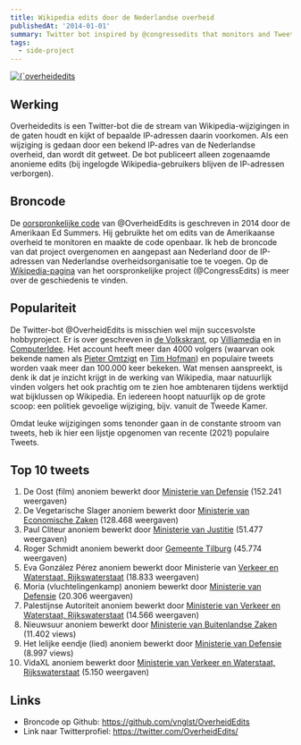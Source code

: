 ```yaml
---
title: Wikipedia edits door de Nederlandse overheid
publishedAt: '2014-01-01'
summary: Twitter bot inspired by @congressedits that monitors and Tweets any edits made to Wikipedia by the Dutch government. It's been in the news quite a few times (de Volkskrant) and the account has more followers than I do. (in Dutch)
tags: 
  - side-project
---
```


<a href="https://twitter.com/overheidedits" target="_blank">
  <Image
    alt={`overheidedits screenshot`}
    src={`/static/screenshots/overheidedits.jpg`}
    width={1196}
    height={1110}
    priority
  />
</a>

## Werking

Overheidedits is een Twitter-bot die de stream van Wikipedia-wijzigingen in de gaten houdt en kijkt of bepaalde IP-adressen daarin voorkomen. Als een wijziging is gedaan door een bekend IP-adres van de Nederlandse overheid, dan wordt dit getweet. De bot publiceert alleen zogenaamde anonieme edits (bij ingelogde Wikipedia-gebruikers blijven de IP-adressen verborgen).

## Broncode

De [oorspronkelijke code](https://github.com/edsu/anon) van @OverheidEdits is geschreven in 2014 door de Amerikaan Ed Summers. Hij gebruikte het om edits van de Amerikaanse overheid te monitoren en maakte de code openbaar. Ik heb de broncode van dat project overgenomen en aangepast aan Nederland door de IP-adressen van Nederlandse overheidsorganisatie toe te voegen. Op de [Wikipedia-pagina](https://en.wikipedia.org/wiki/CongressEdits) van het oorspronkelijke project (@CongressEdits) is meer over de geschiedenis te vinden.

## Populariteit

De Twitter-bot @OverheidEdits is misschien wel mijn succesvolste hobbyproject. Er is over geschreven in [de Volkskrant](https://www.volkskrant.nl/nieuws-achtergrond/wikipedia-pagina-nieuwsuur-aangepast-vanaf-ministerie-buitenlandse-zaken-nieuwsuur-spreek-je-uit-als-nieuw-zuur~be99ea77/), op [Villiamedia](https://www.villamedia.nl/artikel/ministerie-buza-bewerkte-wikipedia-pagina-nieuwsuur) en in [ComputerIdee](https://www.computeridee.nl/nieuws/harry-potter-en-voetbal-dit-wijzigt-de-overheid-allemaal-op-wikipedia/). Het account heeft meer dan 4000 volgers (waarvan ook bekende namen als [Pieter Omtzigt](https://twitter.com/PieterOmtzigt) en [Tim Hofman](https://twitter.com/debroervanroos)) en populaire tweets worden vaak meer dan 100.000 keer bekeken. Wat mensen aanspreekt, is denk ik dat je inzicht krijgt in de werking van Wikipedia, maar natuurlijk vinden volgers het ook prachtig om te zien hoe ambtenaren tijdens werktijd wat bijklussen op Wikipedia. En iedereen hoopt natuurlijk op de grote scoop: een politiek gevoelige wijziging, bijv. vanuit de Tweede Kamer.

Omdat leuke wijzigingen soms tenonder gaan in de constante stroom van tweets, heb ik hier een lijstje opgenomen van recente (2021) populaire Tweets.

## Top 10 tweets

1. De Oost (film) anoniem bewerkt door [Ministerie van Defensie](https://twitter.com/overheidedits/status/1355061486918504449) (152.241 weergaven)
2. De Vegetarische Slager anoniem bewerkt door [Ministerie van Economische Zaken](https://twitter.com/OverheidEdits/status/1466785753128751114) (128.468 weergaven)
3. Paul Cliteur anoniem bewerkt door [Ministerie van Justitie](https://twitter.com/overheidedits/status/1339949085583917059) (51.477 weergaven)
4. Roger Schmidt anoniem bewerkt door [Gemeente Tilburg](https://twitter.com/OverheidEdits/status/1440614874367729668) (45.774 weergaven)
5. Eva González Pérez anoniem bewerkt door Ministerie van [Verkeer en Waterstaat, Rijkswaterstaat](https://twitter.com/OverheidEdits/status/1385263965043838983) (18.833 weergaven)
6. Moria (vluchtelingenkamp) anoniem bewerkt door [Ministerie van Defensie](https://twitter.com/BossDre_/status/1361740301208072197) (20.306 weergaven)
7. Palestijnse Autoriteit anoniem bewerkt door [Ministerie van Verkeer en Waterstaat, Rijkswaterstaat](https://twitter.com/OverheidEdits/status/1405488245350219778) (14.566 weergaven)
8. Nieuwsuur anoniem bewerkt door [Ministerie van Buitenlandse Zaken](https://twitter.com/OverheidEdits/status/1054439388875231232) (11.402 views)
9. Het lelijke eendje (lied) anoniem bewerkt door [Ministerie van Defensie](https://mobile.twitter.com/overheidedits/status/1291684668237123585) (8.997 views)
10. VidaXL anoniem bewerkt door [Ministerie van Verkeer en Waterstaat, Rijkswaterstaat](https://twitter.com/OverheidEdits/status/1415259018382254085) (5.150 weergaven)

## Links

- Broncode op Github: https://github.com/vnglst/OverheidEdits
- Link naar Twitterprofiel: https://twitter.com/OverheidEdits/

